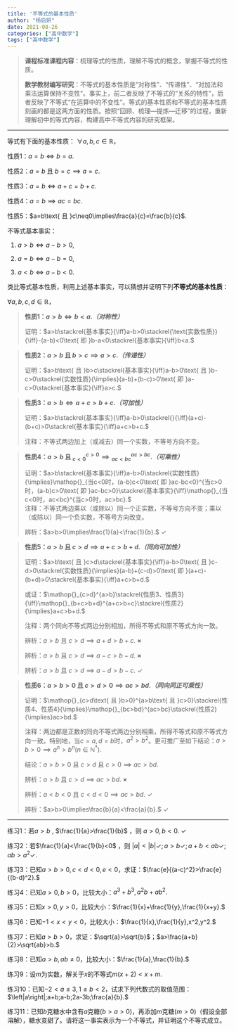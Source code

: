 ```yaml
---
title: '不等式的基本性质'
author: "杨启妍"
date: 2021-08-26
categories: ["高中数学"]
tags: ["高中数学"]
---
```


> **课程标准课程内容**：梳理等式的性质，理解不等式的概念，掌握不等式的性质。  
>
> **数学教材编写研究**：不等式的基本性质是“对称性”、“传递性”、“对加法和乘法运算保持不变性”。事实上，前二者反映了不等式的"关系的特性"，后者反映了不等式“在运算中的不变性”。等式的基本性质和不等式的基本性质刻画的都是这两方面的性质。按照“回顾、梳理—提炼—迁移”的过程，重新理解初中的等式内容，构建高中不等式内容的研究框架。 

---

等式有下面的基本性质：
$\forall a,b,c\in\mathbb{R}$，

性质1：$a=b\iff b=a$.  

性质2：$a=b\text{ 且 }b=c\implies a=c$.  

性质3：$a=b\iff a+c=b+c$.   

性质4：$a=b\implies ac=bc$.  

性质5：$a=b\text{ 且 }c\neq0\implies\frac{a}{c}=\frac{b}{c}$.  

不等式基本事实：  

1. $a>b\iff a-b>0$,  

2. $a=b\iff a-b=0$,  

3. $a<b\iff a-b<0$.  

类比等式基本性质，利用上述基本事实，可以猜想并证明下列**不等式的基本性质**：  

$\forall a,b,c,d\in\mathbb{R}$，   

> **性质1：$a>b\iff b<a$.*（对称性）* **
>
> 证明：$a>b\stackrel{基本事实}{\iff}a-b>0\stackrel{\text{实数性质}}{\iff}-(a-b)<0\text{ 即 }b-a<0\stackrel{基本事实}{\iff}b<a.$   


> **性质2：$a>b\text{ 且 }b>c\implies a>c$.*（传递性）* **
>
>证明：$a>b\text{ 且 }b>c\stackrel{基本事实}{\iff}a-b>0\text{ 且 }b-c>0\stackrel{实数性质}{\implies}(a-b)+(b-c)>0\text{ 即 }a-c>0\stackrel{基本事实}{\iff}a>c.$        


> **性质3：$a>b\iff a+c>b+c$.*（可加性）* **
>
> 证明：$a>b\stackrel{基本事实}{\iff}a-b>0\stackrel{}{\iff}(a+c)-(b+c)>0\stackrel{基本事实}{\iff}a+c>b+c.$  
>
> 注释：不等式两边加上（或减去）同一个实数，不等号方向不变。    


> **性质4：$a>b\text{ 且 }\mathop{}_{c<0}^{c>0}\implies \mathop{}_{ac<bc}^{ac>bc}$.*（可乘性）* **
>
> 证明：$a>b\stackrel{基本事实}{\iff}a-b>0\stackrel{实数性质}{\implies}\mathop{}_{当c<0时，(a-b)c<0\text{ 即 }ac-bc<0}^{当c>0时，(a-b)c>0\text{ 即 }ac-bc>0}\stackrel{基本事实}{\iff}\mathop{}_{当c<0时，ac<bc}^{当c>0时，ac>bc}.$  
> 注释：不等式两边乘以（或除以）同一个正实数，不等号方向不变；乘以（或除以）同一个负实数，不等号方向改变。 
>
> 辨析：$a>b>0\implies\frac{1}{a}<\frac{1}{b}.$ $\checkmark$   


> **性质5：$a>b\text{ 且 }c>d\implies a+c>b+d$.*（同向可加性）* ** 
>
> 证明：$a>b\text{ 且 }c>d\stackrel{基本事实}{\iff}a-b>0\text{ 且 }c-d>0\stackrel{实数性质}{\implies}(a-b)+(c-d)>0\text{ 即 }(a+c)-(b+d)>0\stackrel{基本事实}{\iff}a+c>b+d.$   
>
> 或证：$\mathop{}_{c>d}^{a>b}\stackrel{性质3、性质3}{\iff}\mathop{}_{b+c>b+d}^{a+c>b+c}\stackrel{性质2}{\implies}a+c>b+d.$
>
> 注释：两个同向不等式两边分别相加，所得不等式和原不等式方向一致。 
>
> 辨析：$a>b\text{ 且 }c>d\implies a+d>b+c.$ $\boldsymbol{\times}$   
>
> 辨析：$a>b\text{ 且 }c>d\implies a-c>b-d.$ $\boldsymbol{\times}$  
>
> 辨析：$a>b\text{ 且 }c>d\implies a-d>b-c.$ $\checkmark$    


> **性质6：$a>b>0\text{ 且 }c>d>0\implies ac>bd$.*（同向同正可乘性）* **
>
> 证明：$\mathop{}_{c>d\text{ 且 }b>0}^{a>b\text{ 且 }c>0}\stackrel{性质4、性质4}{\implies}\mathop{}_{bc>bd}^{ac>bc}\stackrel{性质2}{\implies}ac>bd.$  
>
>注释：两边都是正数的同向不等式两边分别相乘，所得不等式和原不等式方向一致。特别地，当$c=a,d=b$时，$a^2>b^2$。更可推广至如下结论：$a>b>0\implies a^n>b^n (n\in\mathbb{N^*}).$    
>
> 结论：$a>b>0\text{ 且 }c>d\text{ 且 }c>0\implies ac>bd.$    
>
> 辨析：$a>b\text{ 且 }c>d\implies ac>bd.$ $\boldsymbol{\times}$    
>
> 辨析：$a<b<0\text{ 且 }c<d<0\implies ac>bd.$ $\checkmark$  
>
> 辨析：$a>b>0\implies\frac{b}{a}<\frac{a}{b}.$ $\checkmark$   

---

练习1：若$a>b$ , $\frac{1}{a}>\frac{1}{b}$ ，则 $a>0 , b<0.$ $\checkmark$   

练习2：若$\frac{1}{a}<\frac{1}{b}<0$ ，则 $\left|a\right|<\left|b\right|\checkmark;a>b\checkmark;a+b<ab\checkmark;ab>a^2\checkmark.$   

练习3：已知$a>b>0,c<d<0,e<0$，求证：$\frac{e}{(a-c)^2}>\frac{e}{(b-d)^2}.$  

练习4：已知$a>0,b>0$，比较大小：$a^3+b^3,a^2b+ab^2.$   

练习5：已知$x>0,y>0$，比较大小：$\frac{1}{x}+\frac{1}{y},\frac{1}{x+y}.$  

练习6：已知$-1<x<y<0$，比较大小：$\frac{1}{x},\frac{1}{y},x^2,y^2.$   

练习7：已知$a>b>0$，求证：$\sqrt{a}>\sqrt{b}$；$a>\frac{a+b}{2}>\sqrt{ab}>b.$ 

练习8：已知$a>b,ab\neq0$，比较大小：$\frac{1}{a},\frac{1}{b}.$   

练习9：设$m$为实数，解关于$x$的不等式$m(x+2)<x+m.$   

练习10：已知$-2<a\leqslant3,1\leqslant b<2$，试求下列代数式的取值范围：$\left|a\right|;a+b;a-b;2a-3b;\frac{a}{b}.$   

练习11：已知$b$克糖水中含有$a$克糖$(b>a>0)$，再添加$m$克糖$(m>0)$（假设全部溶解），糖水变甜了。请将这一事实表示为一个不等式，并证明这个不等式成立。  